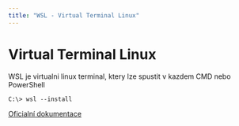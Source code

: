 ```yaml
---
title: "WSL - Virtual Terminal Linux"
---
```


# Virtual Terminal Linux
WSL je virtualni linux terminal, ktery lze spustit v kazdem CMD nebo PowerShell

```shell title="Instalace"
C:\> wsl --install
```

[Oficialní dokumentace](https://learn.microsoft.com/en-us/windows/wsl/)